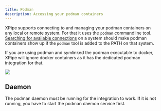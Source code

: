 ```yaml
---
title: Podman
description: Accessing your podman containers
---
```


XPipe supports connecting to and managing your podman containers on any local or remote system. For that it uses the `podman` commandline tool. [Searching for available connections](/guide/connection-search) on a system should make podman containers show up if the `podman` tool is added to the PATH on that system.

<Callout type="info">If you are using podman and symlinked the podman executable to docker, XPipe will ignore docker containers as it has the dedicated podman integration for that.</Callout>

![](/images/docker.png)

## Daemon

The podman daemon must be running for the integration to work. If it is not running, you have to start the podman daemon service first.
